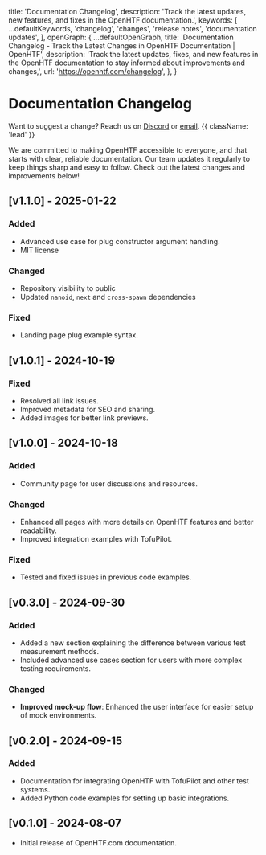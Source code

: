 
  title: 'Documentation Changelog',
  description:
    'Track the latest updates, new features, and fixes in the OpenHTF documentation.',
  keywords: [
    ...defaultKeywords,
    'changelog',
    'changes',
    'release notes',
    'documentation updates',
  ],
  openGraph: {
    ...defaultOpenGraph,
    title:
      'Documentation Changelog - Track the Latest Changes in OpenHTF Documentation | OpenHTF',
    description:
      'Track the latest updates, fixes, and new features in the OpenHTF documentation to stay informed about improvements and changes,',
    url: 'https://openhtf.com/changelog',
  },
}

# Documentation Changelog

Want to suggest a change? Reach us on [Discord](https://discord.gg/HzkYUWg9PK) or [email](mailto:support@tofupilot.com). {{ className: 'lead' }}

We are committed to making OpenHTF accessible to everyone, and that starts with clear, reliable documentation. Our team updates it regularly to keep things sharp and easy to follow. Check out the latest changes and improvements below!

## [v1.1.0] - 2025-01-22

### Added

- Advanced use case for plug constructor argument handling.
- MIT license

### Changed

- Repository visibility to public
- Updated `nanoid`, `next` and `cross-spawn` dependencies

### Fixed

- Landing page plug example syntax.

## [v1.0.1] - 2024-10-19

### Fixed

- Resolved all link issues.
- Improved metadata for SEO and sharing.
- Added images for better link previews.

## [v1.0.0] - 2024-10-18

### Added

- Community page for user discussions and resources.

### Changed

- Enhanced all pages with more details on OpenHTF features and better readability.
- Improved integration examples with TofuPilot.

### Fixed

- Tested and fixed issues in previous code examples.

## [v0.3.0] - 2024-09-30

### Added

- Added a new section explaining the difference between various test measurement methods.
- Included advanced use cases section for users with more complex testing requirements.

### Changed

- **Improved mock-up flow**: Enhanced the user interface for easier setup of mock environments.

## [v0.2.0] - 2024-09-15

### Added

- Documentation for integrating OpenHTF with TofuPilot and other test systems.
- Added Python code examples for setting up basic integrations.

## [v0.1.0] - 2024-08-07

- Initial release of OpenHTF.com documentation.
